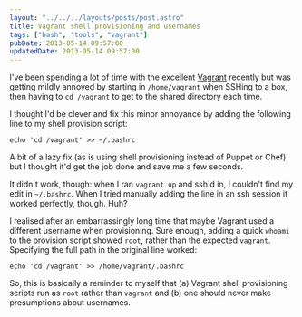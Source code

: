 ```yaml
---
layout: "../../../layouts/posts/post.astro"
title: Vagrant shell provisioning and usernames
tags: ["bash", "tools", "vagrant"]
pubDate: 2013-05-14 09:57:00
updatedDate: 2013-05-14 09:57:00
---
```


I've been spending a lot of time with the excellent [Vagrant](http://www.vagrantup.com/) recently but was getting mildly annoyed by starting in `/home/vagrant` when SSHing to a box, then having to `cd /vagrant` to get to the shared directory each time.

I thought I'd be clever and fix this minor annoyance by adding the following line to my shell provision script:

```shell
echo 'cd /vagrant' >> ~/.bashrc
```

A bit of a lazy fix (as is using shell provisioning instead of Puppet or Chef) but I thought it'd get the job done and save me a few seconds.

It didn't work, though: when I ran `vagrant up` and ssh'd in, I couldn't find my edit in `~/.bashrc`. When I tried manually adding the line in an ssh session it worked perfectly, though. Huh?

I realised after an embarrassingly long time that maybe Vagrant used a different username when provisioning. Sure enough, adding a quick `whoami` to the provision script showed `root`, rather than the expected `vagrant`. Specifying the full path in the original line worked:

```shell
echo 'cd /vagrant' >> /home/vagrant/.bashrc
```

So, this is basically a reminder to myself that (a) Vagrant shell provisioning scripts run as `root` rather than `vagrant` and (b) one should never make presumptions about usernames.
